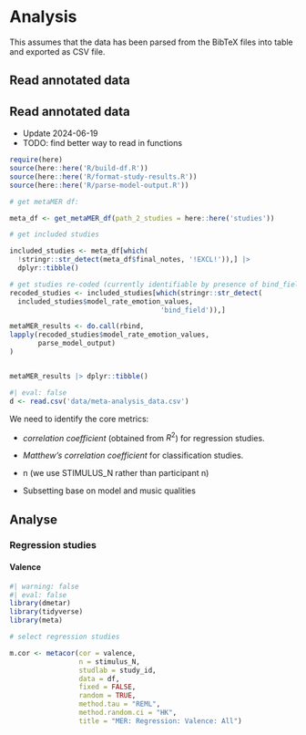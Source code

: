 # Analysis

This assumes that the data has been parsed from the BibTeX files into table and exported as CSV file.

## Read annotated data

## Read annotated data

- Update 2024-06-19
- TODO: find better way to read in functions

```r
require(here)
source(here::here('R/build-df.R'))
source(here::here('R/format-study-results.R'))
source(here::here('R/parse-model-output.R'))
```

```r
# get metaMER df:

meta_df <- get_metaMER_df(path_2_studies = here::here('studies'))

# get included studies

included_studies <- meta_df[which(
  !stringr::str_detect(meta_df$final_notes, '!EXCL!')),] |> 
  dplyr::tibble()

```

```r
# get studies re-coded (currently identifiable by presence of bind_field.)
recoded_studies <- included_studies[which(stringr::str_detect(
  included_studies$model_rate_emotion_values,
                                     'bind_field')),] 

```

```r
metaMER_results <- do.call(rbind,
lapply(recoded_studies$model_rate_emotion_values, 
       parse_model_output)
)


metaMER_results |> dplyr::tibble()

```


```r
#| eval: false
d <- read.csv('data/meta-analysis_data.csv')
```

We need to identify the core metrics:

- _correlation coefficient_ (obtained from $R^2$) for regression studies.

- _Matthew's correlation coefficient_ for classification studies.

- n (we use STIMULUS_N rather than participant n)

- Subsetting base on model and music qualities

## Analyse

### Regression studies

#### Valence

```r
#| warning: false
#| eval: false
library(dmetar)
library(tidyverse)
library(meta)

# select regression studies

m.cor <- metacor(cor = valence, 
                 n = stimulus_N,
                 studlab = study_id,
                 data = df,
                 fixed = FALSE,
                 random = TRUE,
                 method.tau = "REML",
                 method.random.ci = "HK",
                 title = "MER: Regression: Valence: All")

```

